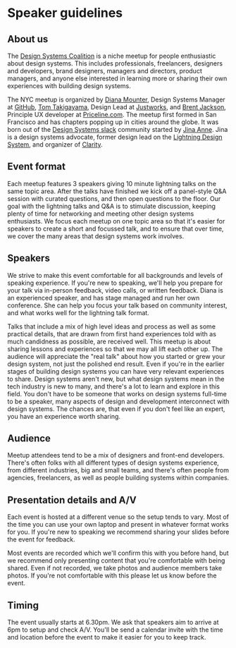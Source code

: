 

# Speaker guidelines


## About us
The [Design Systems Coalition](https://www.meetup.com/NYC-Design-Systems-Coalition/) is a niche meetup for people enthusiastic about design systems. This includes professionals, freelancers, designers and developers, brand designers, managers and directors, product managers, and anyone else interested in learning more or sharing their own experiences with building design systems.

The NYC meetup is organized by [Diana Mounter](https://twitter.com/broccolini), Design Systems Manager at [GitHub](https://github.com/), [Tom Takigayama](https://twitter.com/tomtaki), Design Lead at [Justworks]([https://justworks.com](https://justworks.com/)), and [Brent Jackson](https://twitter.com/jxnblk), Principle UX developer at [Priceline.com](https://www.priceline.com/). The meetup first formed in San Francisco and has chapters popping up in cities around the globe. It was born out of the [Design Systems slack](http://designsystems.herokuapp.com/) community started by [Jina Anne](https://twitter.com/jina). Jina is a design systems advocate, former design lead on the [Lightning Design System](https://www.lightningdesignsystem.com/), and organizer of [Clarity](http://clarityconf.com/).

## Event format

Each meetup features 3 speakers giving 10 minute lightning talks on the same topic area. After the talks have finished we kick off a panel-style Q&A session with curated questions, and then open questions to the floor. Our goal with the lightning talks and Q&A is to stimulate discussion, keeping plenty of time for networking and meeting other design systems enthusiasts. We focus each meetup on one topic area so that it's easier for speakers to create a short and focussed talk, and to ensure that over time, we cover the many areas that design systems work involves.

## Speakers

We strive to make this event comfortable for all backgrounds and levels of speaking experience. If you're new to speaking, we'll help you prepare for your talk via in-person feedback, video calls, or written feedback. Diana is an experienced speaker, and has stage managed and run her own conference. She can help you focus your talk based on community interest, and what works well for the lightning talk format.

Talks that include a mix of high level ideas and process as well as some practical details, that are drawn from first hand experiences told with as much candidness as possible, are received well. This meetup is about sharing lessons and experiences so that we may all lift each other up. The audience will appreciate the "real talk" about how you started or grew your design system, not just the polished end result. Even if you're in the earlier stages of building design systems you can have very relevant experiences to share. Design systems aren't new, but what design systems mean in the tech industry is new to many, and there's a lot to learn and explore in this field. You don't have to be someone that works on design systems full-time to be a speaker, many aspects of design and development interconnect with design systems. The chances are, that even if you don't feel like an expert, you have an experience worth sharing.


## Audience

Meetup attendees tend to be a mix of designers and front-end developers. There's often folks with all different types of design systems experience, from different industries, big and small teams, and there's often people from agencies, freelancers, as well as people building systems within companies.


## Presentation details and A/V

Each event is hosted at a different venue so the setup tends to vary. Most of the time you can use your own laptop and present in whatever format works for you. If you're new to speaking we recommend sharing your slides before the event for feedback.

Most events are recorded which we'll confirm this with you before hand, but we recommend only presenting content that you're comfortable with being shared. Even if not recorded, we take photos and audience members take photos. If you're not comfortable with this please let us know before the event.

## Timing

The event usually starts at 6.30pm. We ask that speakers aim to arrive at 6pm to setup and check A/V. You'll be send a calendar invite with the time and location before the event to make it easier for you to keep track.
